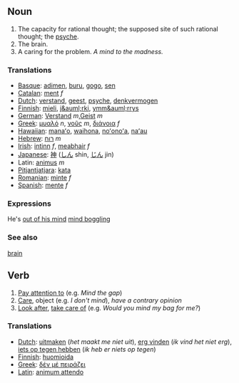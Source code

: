 ==Noun==
#The capacity for rational thought; the supposed site of such rational thought; the [[psyche]].
#The brain.
#A caring for the problem. ''A mind to the madness.''

===Translations===

*[[Basque]]: [[adimen]], [[buru]], [[gogo]], [[sen]]
*[[Catalan]]: [[ment]] ''f''
*[[Dutch]]: [[verstand]], [[geest]], [[psyche]], [[denkvermogen]]
*[[Finnish]]: [[mieli]], [[j&auml;rki]], [[ymm&auml;rrys]]
*[[German]]: [[Verstand]] ''m'',[[Geist]] ''m''
*[[Greek]]: [[μυαλό]] ''n'', [[νοῦς]] ''m'', [[διάνοια]] ''f''
*[[Hawaiian]]: [[manaʻo]], [[waihona]], [[noʻonoʻa]], [[naʻau]]
*[[Hebrew]]: [[רוח]] ''m''
*[[Irish]]: [[intinn]] ''f'', [[meabhair]] ''f''
*[[Japanese]]: [[神]] ([[しん]] shin, [[じん]] jin)
*Latin: [[animus]] ''m''
*[[Pitjantjatjara]]: [[kata]]
*[[Romanian]]: [[minte]] ''f''
*[[Spanish]]: [[mente]] ''f''

===Expressions===

He's [[out of his mind]]
[[mind boggling]]

===See also===
[[brain]]

==Verb==
#[[Pay attention to]] (e.g. ''Mind the gap'')
#[[Care]], object (e.g. ''I don't mind''), ''have a contrary opinion''
#[[Look after]], [[take care of]] (e.g. ''Would you mind my bag for me?'')

===Translations===

*[[Dutch]]: [[uitmaken]] (''het maakt me niet uit''), [[erg vinden]] (''ik vind het niet erg''), [[iets op tegen hebben]] (''ik heb er niets op tegen'')
*[[Finnish]]: [[huomioida]]
*[[Greek]]: [[δέν μέ πειράζει]]
*[[Latin]]: [[animum attendo]]